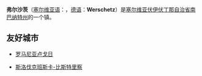 {{Infobox Settlement
| name = 弗尔沙茨<br/>Vršac
| image_skyline =Saint_Gerhard_the_Bishop_and_Martyr_Roman_Catholic_Church,_Vršac,_Vojvodina,_Serbia_-_20060827.jpg
| imagesize = 250px
| image_caption = 
| image_flag = 
| image_shield = 
| pushpin_map = Serbia
| pushpin_label_position = bottom
| subdivision_type = 国家
| subdivision_name = {{SRB}}
| subdivision_type1 = [[塞尔维亚行政区划|省]]
| subdivision_name1 = [[伏伊伏丁那自治省|伏伊伏丁那自治省]]
| subdivision_type2 = [[塞尔维亚行政区划|州]]
| subdivision_name2 =  [[南巴纳特州|南巴纳特州]]
| elevation_m = 
| elevation_ft = 
| area_total_km2 = 1324
| population_as_of = 2002年
| population_total = 54369
| population_density_km2 = 
| timezone = [[CET|CET]]
| utc_offset = +1
| timezone_DST = [[CEST|CEST]]
| utc_offset_DST = +2
| latd = 45
| latm = 7
| lats = 
| latNS = N
| longd = 21
| longm = 18
| longs = 
| longEW = E
| website = http://www.vrsac.com 
}}
'''弗尔沙茨'''（[[塞尔维亚语|塞尔维亚语]]：'''{{lang|sr|Vršac}}'''，[[德语|德语]]：'''Werschetz'''）是[[塞尔维亚|塞尔维亚]][[伏伊伏丁那自治省|伏伊伏丁那自治省]][[南巴纳特州|南巴纳特州]]的一个镇。

==友好城市==
*{{flagicon|Romania}}[[罗马尼亚|罗马尼亚]][[卢戈日|卢戈日]]
*{{flagicon|Slovakia}}[[斯洛伐克|斯洛伐克]][[班斯卡-比斯特里察|班斯卡-比斯特里察]]

{{Authority control}}
{{Serbia-stub}}
{{塞爾維亞城市}}